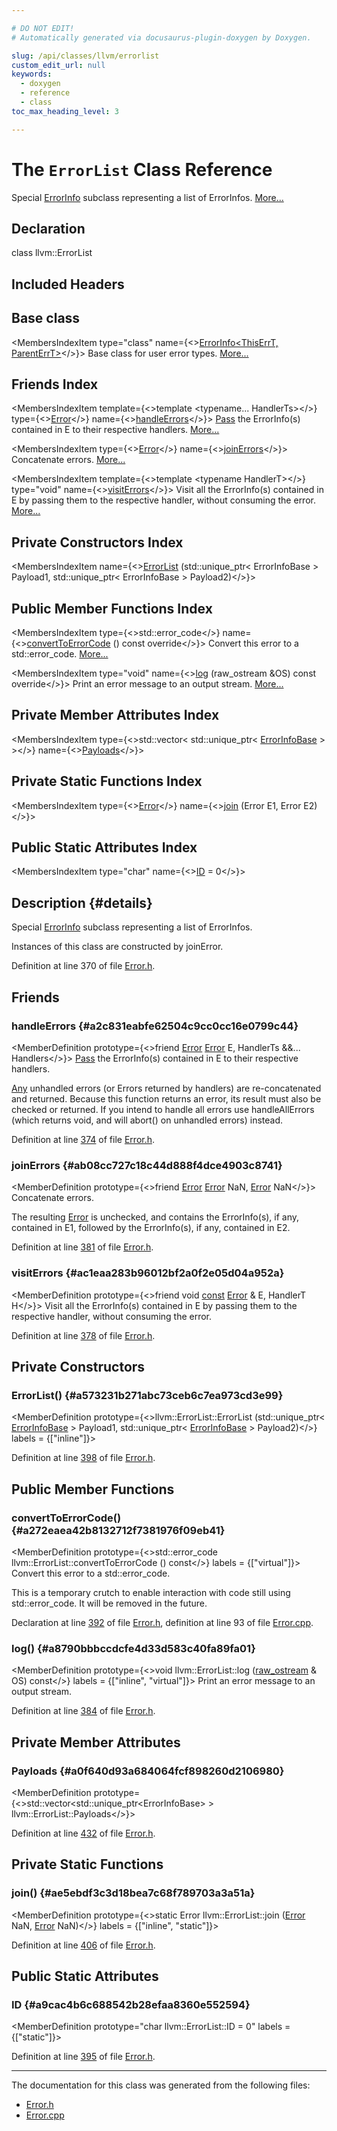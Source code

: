 ```yaml
---

# DO NOT EDIT!
# Automatically generated via docusaurus-plugin-doxygen by Doxygen.

slug: /api/classes/llvm/errorlist
custom_edit_url: null
keywords:
  - doxygen
  - reference
  - class
toc_max_heading_level: 3

---
```





# The `ErrorList` Class Reference

<DoxygenPage pluginConfig={pluginConfig}>

Special <a href="/docs/api/classes/llvm/errorinfo">ErrorInfo</a> subclass representing a list of ErrorInfos. <a href="#details">More...</a>

## Declaration

<CodeBlock>class llvm::ErrorList</CodeBlock>

## Included Headers

<IncludesList>
<IncludesListItem
  filePath="llvm/Support/Error.h"
  permalink="/docs/api/files/include/include/llvm/include/llvm/support/error-h"
  isLocal="true" />
</IncludesList>

## Base class

<MembersIndex>

<MembersIndexItem
  type="class"
  name={<><a href="/docs/api/classes/llvm/errorinfo">ErrorInfo&lt;ThisErrT, ParentErrT&gt;</a></>}>
Base class for user error types. <a href="/docs/api/classes/llvm/errorinfo/#details">More...</a>
</MembersIndexItem>

</MembersIndex>

## Friends Index

<MembersIndex>

<MembersIndexItem
  template={<>template &lt;typename... HandlerTs&gt;</>}
  type={<><a href="/docs/api/classes/llvm/error">Error</a></>}
  name={<><a href="#a2c831eabfe62504c9cc0cc16e0799c44">handleErrors</a></>}>
<a href="/docs/api/classes/llvm/pass">Pass</a> the ErrorInfo(s) contained in E to their respective handlers. <a href="#a2c831eabfe62504c9cc0cc16e0799c44">More...</a>
</MembersIndexItem>

<MembersIndexItem
  type={<><a href="/docs/api/classes/llvm/error">Error</a></>}
  name={<><a href="#ab08cc727c18c44d888f4dce4903c8741">joinErrors</a></>}>
Concatenate errors. <a href="#ab08cc727c18c44d888f4dce4903c8741">More...</a>
</MembersIndexItem>

<MembersIndexItem
  template={<>template &lt;typename HandlerT&gt;</>}
  type="void"
  name={<><a href="#ac1eaa283b96012bf2a0f2e05d04a952a">visitErrors</a></>}>
Visit all the ErrorInfo(s) contained in E by passing them to the respective handler, without consuming the error. <a href="#ac1eaa283b96012bf2a0f2e05d04a952a">More...</a>
</MembersIndexItem>

</MembersIndex>

## Private Constructors Index

<MembersIndex>

<MembersIndexItem
  name={<><a href="#a573231b271abc73ceb6c7ea973cd3e99">ErrorList</a> (std::unique&#95;ptr&lt; ErrorInfoBase &gt; Payload1, std::unique&#95;ptr&lt; ErrorInfoBase &gt; Payload2)</>}>
</MembersIndexItem>

</MembersIndex>

## Public Member Functions Index

<MembersIndex>

<MembersIndexItem
  type={<>std::error&#95;code</>}
  name={<><a href="#a272eaea42b8132712f7381976f09eb41">convertToErrorCode</a> () const override</>}>
Convert this error to a std::error&#95;code. <a href="#a272eaea42b8132712f7381976f09eb41">More...</a>
</MembersIndexItem>

<MembersIndexItem
  type="void"
  name={<><a href="#a8790bbbccdcfe4d33d583c40fa89fa01">log</a> (raw&#95;ostream &amp;OS) const override</>}>
Print an error message to an output stream. <a href="#a8790bbbccdcfe4d33d583c40fa89fa01">More...</a>
</MembersIndexItem>

</MembersIndex>

## Private Member Attributes Index

<MembersIndex>

<MembersIndexItem
  type={<>std::vector&lt; std::unique&#95;ptr&lt; <a href="/docs/api/classes/llvm/errorinfobase">ErrorInfoBase</a> &gt; &gt;</>}
  name={<><a href="#a0f640d93a684064fcf898260d2106980">Payloads</a></>}>
</MembersIndexItem>

</MembersIndex>

## Private Static Functions Index

<MembersIndex>

<MembersIndexItem
  type={<><a href="/docs/api/classes/llvm/error">Error</a></>}
  name={<><a href="#ae5ebdf3c3d18bea7c68f789703a3a51a">join</a> (Error E1, Error E2)</>}>
</MembersIndexItem>

</MembersIndex>

## Public Static Attributes Index

<MembersIndex>

<MembersIndexItem
  type="char"
  name={<><a href="#a9cac4b6c688542b28efaa8360e552594">ID</a> = 0</>}>
</MembersIndexItem>

</MembersIndex>

## Description {#details}

Special <a href="/docs/api/classes/llvm/errorinfo">ErrorInfo</a> subclass representing a list of ErrorInfos.

Instances of this class are constructed by joinError.

Definition at line 370 of file <a href="/docs/api/files/include/include/llvm/include/llvm/support/error-h">Error.h</a>.

<SectionDefinition>

## Friends

### handleErrors {#a2c831eabfe62504c9cc0cc16e0799c44}

<MemberDefinition
  prototype={<>friend <a href="/docs/api/classes/llvm/error">Error</a> <a href="/docs/api/classes/llvm/error">Error</a> E, HandlerTs &amp;&amp;... Handlers</>}>
<a href="/docs/api/classes/llvm/pass">Pass</a> the ErrorInfo(s) contained in E to their respective handlers.

<a href="/docs/api/classes/llvm/any">Any</a> unhandled errors (or Errors returned by handlers) are re-concatenated and returned. Because this function returns an error, its result must also be checked or returned. If you intend to handle all errors use handleAllErrors (which returns void, and will abort() on unhandled errors) instead.

Definition at line <a href="/docs/api/files/include/include/llvm/include/llvm/support/error-h/#l00374">374</a> of file <a href="/docs/api/files/include/include/llvm/include/llvm/support/error-h">Error.h</a>.
</MemberDefinition>

### joinErrors {#ab08cc727c18c44d888f4dce4903c8741}

<MemberDefinition
  prototype={<>friend <a href="/docs/api/classes/llvm/error">Error</a> <a href="/docs/api/classes/llvm/error">Error</a> NaN, <a href="/docs/api/classes/llvm/error">Error</a> NaN</>}>
Concatenate errors.

The resulting <a href="/docs/api/classes/llvm/error">Error</a> is unchecked, and contains the ErrorInfo(s), if any, contained in E1, followed by the ErrorInfo(s), if any, contained in E2.

Definition at line <a href="/docs/api/files/include/include/llvm/include/llvm/support/error-h/#l00381">381</a> of file <a href="/docs/api/files/include/include/llvm/include/llvm/support/error-h">Error.h</a>.
</MemberDefinition>

### visitErrors {#ac1eaa283b96012bf2a0f2e05d04a952a}

<MemberDefinition
  prototype={<>friend void <a href="/docs/api/files/lib/lib/target/lib/target/aarch64/aarch64promoteconstant-cpp/#a90f8350fecae261c25be85d38b451bff">const</a> <a href="/docs/api/classes/llvm/error">Error</a> &amp; E, HandlerT H</>}>
Visit all the ErrorInfo(s) contained in E by passing them to the respective handler, without consuming the error.

Definition at line <a href="/docs/api/files/include/include/llvm/include/llvm/support/error-h/#l00378">378</a> of file <a href="/docs/api/files/include/include/llvm/include/llvm/support/error-h">Error.h</a>.
</MemberDefinition>

</SectionDefinition>

<SectionDefinition>

## Private Constructors

### ErrorList() {#a573231b271abc73ceb6c7ea973cd3e99}

<MemberDefinition
  prototype={<>llvm::ErrorList::ErrorList (std::unique&#95;ptr&lt; <a href="/docs/api/classes/llvm/errorinfobase">ErrorInfoBase</a> &gt; Payload1, std::unique&#95;ptr&lt; <a href="/docs/api/classes/llvm/errorinfobase">ErrorInfoBase</a> &gt; Payload2)</>}
  labels = {["inline"]}>

Definition at line <a href="/docs/api/files/include/include/llvm/include/llvm/support/error-h/#l00398">398</a> of file <a href="/docs/api/files/include/include/llvm/include/llvm/support/error-h">Error.h</a>.
</MemberDefinition>

</SectionDefinition>

<SectionDefinition>

## Public Member Functions

### convertToErrorCode() {#a272eaea42b8132712f7381976f09eb41}

<MemberDefinition
  prototype={<>std::error&#95;code llvm::ErrorList::convertToErrorCode () const</>}
  labels = {["virtual"]}>
Convert this error to a std::error&#95;code.

This is a temporary crutch to enable interaction with code still using std::error&#95;code. It will be removed in the future.

Declaration at line <a href="/docs/api/files/include/include/llvm/include/llvm/support/error-h/#l00392">392</a> of file <a href="/docs/api/files/include/include/llvm/include/llvm/support/error-h">Error.h</a>, definition at line 93 of file <a href="/docs/api/files/lib/lib/testing/lib/testing/support/error-cpp">Error.cpp</a>.
</MemberDefinition>

### log() {#a8790bbbccdcfe4d33d583c40fa89fa01}

<MemberDefinition
  prototype={<>void llvm::ErrorList::log (<a href="/docs/api/classes/llvm/raw-ostream">raw&#95;ostream</a> &amp; OS) const</>}
  labels = {["inline", "virtual"]}>
Print an error message to an output stream.

Definition at line <a href="/docs/api/files/include/include/llvm/include/llvm/support/error-h/#l00384">384</a> of file <a href="/docs/api/files/include/include/llvm/include/llvm/support/error-h">Error.h</a>.
</MemberDefinition>

</SectionDefinition>

<SectionDefinition>

## Private Member Attributes

### Payloads {#a0f640d93a684064fcf898260d2106980}

<MemberDefinition
  prototype={<>std::vector&lt;std::unique&#95;ptr&lt;ErrorInfoBase&gt; &gt; llvm::ErrorList::Payloads</>}>

Definition at line <a href="/docs/api/files/include/include/llvm/include/llvm/support/error-h/#l00432">432</a> of file <a href="/docs/api/files/include/include/llvm/include/llvm/support/error-h">Error.h</a>.
</MemberDefinition>

</SectionDefinition>

<SectionDefinition>

## Private Static Functions

### join() {#ae5ebdf3c3d18bea7c68f789703a3a51a}

<MemberDefinition
  prototype={<>static Error llvm::ErrorList::join (<a href="/docs/api/classes/llvm/error">Error</a> NaN, <a href="/docs/api/classes/llvm/error">Error</a> NaN)</>}
  labels = {["inline", "static"]}>

Definition at line <a href="/docs/api/files/include/include/llvm/include/llvm/support/error-h/#l00406">406</a> of file <a href="/docs/api/files/include/include/llvm/include/llvm/support/error-h">Error.h</a>.
</MemberDefinition>

</SectionDefinition>

<SectionDefinition>

## Public Static Attributes

### ID {#a9cac4b6c688542b28efaa8360e552594}

<MemberDefinition
  prototype="char llvm::ErrorList::ID = 0"
  labels = {["static"]}>

Definition at line <a href="/docs/api/files/include/include/llvm/include/llvm/support/error-h/#l00395">395</a> of file <a href="/docs/api/files/include/include/llvm/include/llvm/support/error-h">Error.h</a>.
</MemberDefinition>

</SectionDefinition>

<hr/>

The documentation for this class was generated from the following files:

<ul>
<li><a href="/docs/api/files/include/include/llvm/include/llvm/support/error-h">Error.h</a></li>
<li><a href="/docs/api/files/lib/lib/testing/lib/testing/support/error-cpp">Error.cpp</a></li>
</ul>

</DoxygenPage>
